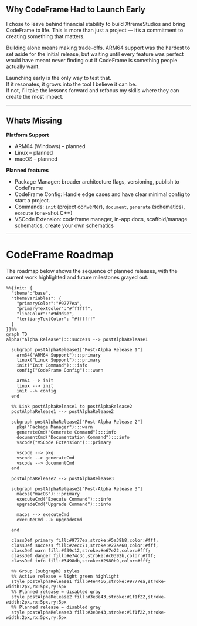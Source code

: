 ## Why CodeFrame Had to Launch Early

I chose to leave behind financial stability to build XtremeStudios and bring CodeFrame to life. This is more than just a project — it’s a commitment to creating something that matters.

Building alone means making trade-offs. ARM64 support was the hardest to set aside for the initial release, but waiting until every feature was perfect would have meant never finding out if CodeFrame is something people actually want.

Launching early is the only way to test that.  
If it resonates, it grows into the tool I believe it can be.  
If not, I’ll take the lessons forward and refocus my skills where they can create the most impact.

---

## Whats Missing

**Platform Support**

- ARM64 (Windows) – planned
- Linux – planned
- macOS – planned

**Planned features**

- Package Manager: broader architecture flags, versioning, publish to CodeFrame
- CodeFrame Config: Handle edge cases and have clear minimal config to start a project.
- Commands: `init` (project converter), `document`, `generate` (schematics), `execute` (one-shot C++)
- VSCode Extension: codeframe manager, in-app docs, scaffold/manage schematics, create your own schematics

---

# CodeFrame Roadmap

The roadmap below shows the sequence of planned releases, with the current work highlighted and future milestones grayed out.

```mermaid
%%{init: {
  "theme":"base",
  "themeVariables": {
    "primaryColor":"#9777ea",
    "primaryTextColor":"#ffffff",
    "lineColor":"#9d9d9e",
    "tertiaryTextColor": "#ffffff"
  }
}}%%
graph TD
alpha("Alpha Release"):::success --> postAlphaRelease1

  subgraph postAlphaRelease1["Post-Alpha Release 1"]
    arm64("ARM64 Support"):::primary
    linux("Linux Support"):::primary
    init("Init Command"):::info
    config("CodeFrame Config"):::warn

    arm64 --> init
    linux --> init
    init --> config
  end

  %% Link postAlphaRelease1 to postAlphaRelease2
  postAlphaRelease1 --> postAlphaRelease2

  subgraph postAlphaRelease2["Post-Alpha Release 2"]
    pkg("Package Manager"):::warn
    generateCmd("Generate Command"):::info
    documentCmd("Documentation Command"):::info
    vscode("VSCode Extension"):::primary

    vscode --> pkg
    vscode --> generateCmd
    vscode --> documentCmd
  end

  postAlphaRelease2 --> postAlphaRelease3

  subgraph postAlphaRelease3["Post-Alpha Release 3"]
    macos("macOS"):::primary
    executeCmd("Execute Command"):::info
    upgradeCmd("Upgrade Command"):::info

    macos --> executeCmd
    executeCmd --> upgradeCmd

  end

  classDef primary fill:#9777ea,stroke:#5a39b8,color:#fff;
  classDef success fill:#2ecc71,stroke:#27ae60,color:#fff;
  classDef warn fill:#f39c12,stroke:#e67e22,color:#fff;
  classDef danger fill:#e74c3c,stroke:#c0392b,color:#fff;
  classDef info fill:#3498db,stroke:#2980b9,color:#fff;

  %% Group (subgraph) styles
  %% Active release = light green highlight
  style postAlphaRelease1 fill:#4e4466,stroke:#9777ea,stroke-width:2px,rx:5px,ry:5px
  %% Planned release = disabled gray
  style postAlphaRelease2 fill:#3e3e43,stroke:#1f1f22,stroke-width:2px,rx:5px,ry:5px
  %% Planned release = disabled gray
  style postAlphaRelease3 fill:#3e3e43,stroke:#1f1f22,stroke-width:2px,rx:5px,ry:5px

```
